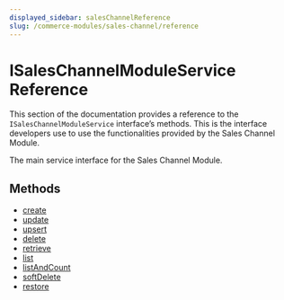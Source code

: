 ```yaml
---
displayed_sidebar: salesChannelReference
slug: /commerce-modules/sales-channel/reference
---
```



# ISalesChannelModuleService Reference

This section of the documentation provides a reference to the `ISalesChannelModuleService` interface’s methods. This is the interface developers use to use the functionalities provided by the Sales Channel Module.

The main service interface for the Sales Channel Module.

## Methods

- [create](../ISalesChannelModuleService/methods/sales_channel.ISalesChannelModuleService.create.mdx)
- [update](../ISalesChannelModuleService/methods/sales_channel.ISalesChannelModuleService.update.mdx)
- [upsert](../ISalesChannelModuleService/methods/sales_channel.ISalesChannelModuleService.upsert.mdx)
- [delete](../ISalesChannelModuleService/methods/sales_channel.ISalesChannelModuleService.delete.mdx)
- [retrieve](../ISalesChannelModuleService/methods/sales_channel.ISalesChannelModuleService.retrieve.mdx)
- [list](../ISalesChannelModuleService/methods/sales_channel.ISalesChannelModuleService.list.mdx)
- [listAndCount](../ISalesChannelModuleService/methods/sales_channel.ISalesChannelModuleService.listAndCount.mdx)
- [softDelete](../ISalesChannelModuleService/methods/sales_channel.ISalesChannelModuleService.softDelete.mdx)
- [restore](../ISalesChannelModuleService/methods/sales_channel.ISalesChannelModuleService.restore.mdx)

